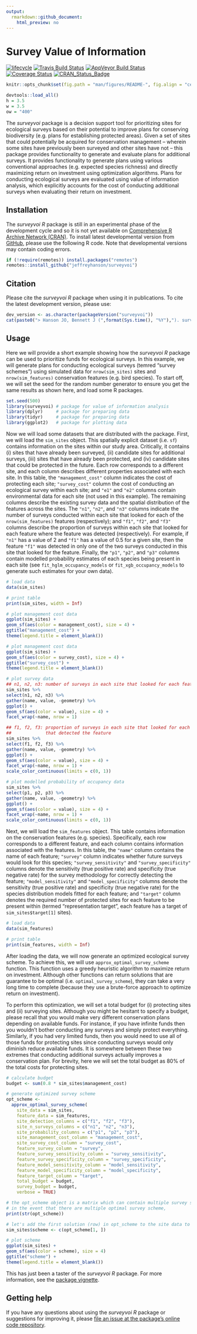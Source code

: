 ```yaml
---
output:
  rmarkdown::github_document:
    html_preview: no
---
```


<!--- README.md is generated from README.Rmd. Please edit that file -->

# Survey Value of Information

[![lifecycle](https://img.shields.io/badge/Lifecycle-experimental-orange.svg)](https://www.tidyverse.org/lifecycle/#experimental)
[![Travis Build Status](https://img.shields.io/travis/jeffreyhanson/surveyvoi/master.svg?label=Linux%20%26%20Mac%20OSX)](https://travis-ci.org/jeffreyhanson/surveyvoi)
[![AppVeyor Build Status](https://img.shields.io/appveyor/ci/jeffreyhanson/surveyvoi/master.svg?label=Windows)](https://ci.appveyor.com/project/jeffreyhanson/surveyvoi)
[![Coverage Status](https://codecov.io/github/jeffreyhanson/surveyvoi/coverage.svg?branch=master)](https://codecov.io/github/jeffreyhanson/surveyvoi?branch=master)
[![CRAN_Status_Badge](http://www.r-pkg.org/badges/version/surveyvoi)](https://CRAN.R-project.org/package=surveyvoi)

```r
knitr::opts_chunk$set(fig.path = "man/figures/README-", fig.align = "center")
```

```r
devtools::load_all()
h = 3.5
w = 3.5
ow = "400"
```

The _surveyvoi_ package is a decision support tool for prioritizing sites for ecological surveys based on their potential to improve plans for conserving biodiversity (e.g. plans for establishing protected areas). Given a set of sites that could potentially be acquired for conservation management -- wherein some sites have previously been surveyed and other sites have not -- this package provides functionality to generate and evaluate plans for additional surveys. It provides functionality to generate plans using various conventional approaches (e.g. expected species richness) and directly maximizing return on investment using optimization algorithms. Plans for conducting ecological surveys are evaluated using value of information analysis, which explicitly accounts for the cost of conducting additional surveys when evaluating their return on investment.

## Installation

The _surveyvoi R_ package is still in an experimental phase of the development cycle and so it is not yet available on [Comprehensive R Archive Network (CRAN)](https://cran.r-project.org/). To install latest developmental version from [GitHub](https://github.com/jeffreyhanson/surveyvoi), please use the following R code. Note that developmental versions may contain coding errors.

```r
if (!require(remotes)) install.packages("remotes")
remotes::install_github("jeffreyhanson/surveyvoi")
```

## Citation

Please cite the _surveyvoi R_ package when using it in publications. To cite the latest development version, please use:

```r
dev_version <- as.character(packageVersion("surveyvoi"))
cat(paste0("> Hanson JO, Bennett J (",format(Sys.time(), "%Y"),"). surveyvoi: Survey Value of Information. R package version ", dev_version, ". Available at https://github.com/jeffreyhanson/surveyvoi.\n"))
```

## Usage

Here we will provide a short example showing how the _surveyvoi R_ package can be used to prioritize funds for ecological surveys. In this example, we will generate plans for conducting ecological surveys (temred "survey schemes") using simulated data for `nrow(sim_sites)` sites and `nrow(sim_features)` conservation features (e.g. bird species). To start off, we will set the seed for the random number generator to ensure you get the same results as shown here, and load some R packages.

```r
set.seed(500)
library(surveyvoi) # package for value of information analysis
library(dplyr)     # package for preparing data
library(tidyr)     # package for preparing data
library(ggplot2)   # package for plotting data
```

Now we will load some datasets that are distributed with the package.  First, we will load the `sim_sites` object. This spatially explicit dataset (i.e. `sf`) contains information on the sites within our study area. Critically, it contains (i) sites that have already been surveyed, (ii) candidate sites for additional surveys, (iii) sites that have already been protected, and (iv) candidate sites that could be protected in the future. Each row corresponds to a different site, and each column describes different properties associated with each site. In this table, the `"management_cost"` column indicates the cost of protecting each site; `"survey_cost"` column the cost of conducting an ecological survey within each site; and `"e1"` and `"e2"` columns contain environmental data for each site (not used in this example). The remaining columns describe the existing survey data and the spatial distribution of the features across the sites. The `"n1"`, `"n2"`, and `"n3"` columns indicate the number of surveys conducted within each site that looked for each of the `nrow(sim_features)` features (respectively); and `"f1"`, `"f2"`, and `"f3"` columns describe the proportion of surveys within each site that looked for each feature where the feature was detected (respectively). For example, if `"n1"` has a value of 2 and `"f1"` has a value of 0.5 for a given site, then the feature `"f1"` was detected in only one of the two surveys conducted in this site that looked for the feature. Finally, the `"p1"`, `"p2"`, and `"p3"` columns contain modelled probability estimates of each species being present in each site (see `fit_hglm_occupancy_models` or `fit_xgb_occupancy_models` to generate such estimates for your own data).


```r
# load data
data(sim_sites)

# print table
print(sim_sites, width = Inf)

# plot management cost data
ggplot(sim_sites) +
geom_sf(aes(color = management_cost), size = 4) +
ggtitle("management_cost") +
theme(legend.title = element_blank())

# plot management cost data
ggplot(sim_sites) +
geom_sf(aes(color = survey_cost), size = 4) +
ggtitle("survey_cost") +
theme(legend.title = element_blank())
```

```r
# plot survey data
## n1, n2, n3: number of surveys in each site that looked for each feature
sim_sites %>%
select(n1, n2, n3) %>%
gather(name, value, -geometry) %>%
ggplot() +
geom_sf(aes(color = value), size = 4) +
facet_wrap(~name, nrow = 1)
```

```r
## f1, f2, f3: proportion of surveys in each site that looked for each feature
##             that detected the feature
sim_sites %>%
select(f1, f2, f3) %>%
gather(name, value, -geometry) %>%
ggplot() +
geom_sf(aes(color = value), size = 4) +
facet_wrap(~name, nrow = 1) +
scale_color_continuous(limits = c(0, 1))
```

```r
# plot modelled probability of occupancy data
sim_sites %>%
select(p1, p2, p3) %>%
gather(name, value, -geometry) %>%
ggplot() +
geom_sf(aes(color = value), size = 4) +
facet_wrap(~name, nrow = 1) +
scale_color_continuous(limits = c(0, 1))
```

Next, we will load the `sim_features` object. This table contains information on the conservation features (e.g. species). Specifically, each row corresponds to a different feature, and each column contains information associated with the features. In this table, the `"name"` column contains the name of each feature; `"survey"` column indicates whether future surveys would look for this species; `"survey_sensitivity"` and `"survey_specificity"` columns denote the sensitivity (true positive rate) and specificity (true negative rate) for the survey methodology for correctly detecting the feature;  `"model_sensitivity"` and `"model_specificity"` columns denote the sensitivity (true positive rate) and specificity (true negative rate) for the species distribution models fitted for each feature; and `"target"` column denotes the required number of protected sites for each feature to be present within (termed "representation target", each feature has a target of `sim_sites$target[1]` sites).

```r
# load data
data(sim_features)

# print table
print(sim_features, width = Inf)
```

After loading the data, we will now generate an optimized ecological survey scheme. To achieve this, we will use `approx_optimal_survey_scheme` function. This function uses a greedy heuristic algorithm to maximize return on investment. Although other functions can return solutions that are guarantee to be optimal (i.e. `optimal_survey_scheme`), they can take a very long time to complete (because they use a brute-force approach to optimize return on investment).

To perform this optimization, we will set a total budget for (i) protecting sites and (ii) surveying sites. Although you might be hesitant to specify a budget, please recall that you would make very different conservation plans depending on available funds. For instance, if you have infinite funds then you wouldn't bother conducting any surveys and simply protect everything. Similarly, if you had very limited funds, then you would need to use all of those funds for protecting sites since conducting surveys would only diminish reduce available funds. It is somewhere between these two extremes that conducting additional surveys actually improves a conservation plan. For brevity, here we will set the total budget as 80% of the total costs for protecting sites.

```r
# calculate budget
budget <- sum(0.8 * sim_sites$management_cost)

# generate optimized survey scheme
opt_scheme <-
  approx_optimal_survey_scheme(
    site_data = sim_sites,
    feature_data = sim_features,
    site_detection_columns = c("f1", "f2", "f3"),
    site_n_surveys_columns = c("n1", "n2", "n3"),
    site_probability_columns = c("p1", "p2", "p3"),
    site_management_cost_column = "management_cost",
    site_survey_cost_column = "survey_cost",
    feature_survey_column = "survey",
    feature_survey_sensitivity_column = "survey_sensitivity",
    feature_survey_specificity_column = "survey_specificity",
    feature_model_sensitivity_column = "model_sensitivity",
    feature_model_specificity_column = "model_specificity",
    feature_target_column = "target",
    total_budget = budget,
    survey_budget = budget,
    verbose = TRUE)
```

```r
# the opt_scheme object is a matrix which can contain multiple survey schemes
# in the event that there are multiple optimal survey scheme,
print(str(opt_scheme))

# let's add the first solution (row) in opt_scheme to the site data to plot it
sim_sites$scheme <- c(opt_scheme[1, ])

# plot scheme
ggplot(sim_sites) +
geom_sf(aes(color = scheme), size = 4)
ggtitle("scheme") +
theme(legend.title = element_blank())
```

This has just been a taster of the _surveyvoi R_ package. For more information, see the [package vignette](https://jeffreyhanson.github.io/surveyvoi/articles/surveyvoi.html).

## Getting help

If you have any questions about using the _surveyvoi R_ package or suggestions for improving it, please  [file an issue at the package's online code repository](https://github.com/jeffreyhanson/surveyvoi/issues/new).
